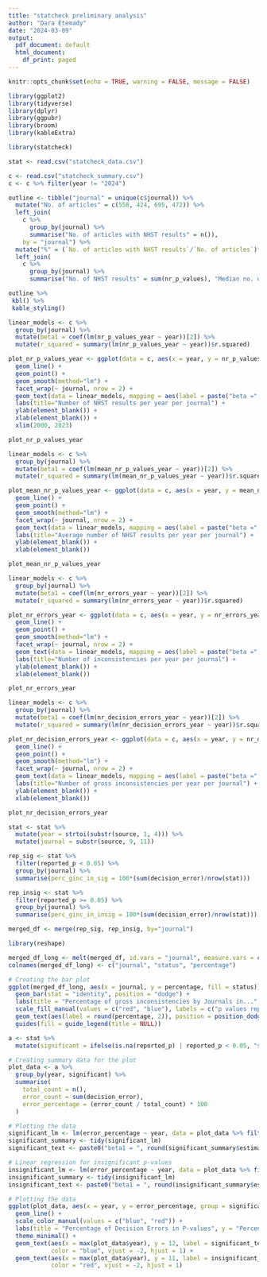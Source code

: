 ```yaml
---
title: "statcheck preliminary analysis"
author: "Dara Etemady"
date: "2024-03-09"
output:
  pdf_document: default
  html_document:
    df_print: paged
---
```


```r
knitr::opts_chunk$set(echo = TRUE, warning = FALSE, message = FALSE)
```

```r

library(ggplot2)
library(tidyverse)
library(dplyr)
library(ggpubr)
library(broom)
library(kableExtra)

```

```r
library(statcheck)

stat <- read.csv("statcheck_data.csv")

c <- read.csv("statcheck_summary.csv")
c <- c %>% filter(year != "2024")

outline <- tibble("journal" = unique(c$journal)) %>%
  mutate("No. of articles" = c(558, 424, 695, 472)) %>% 
  left_join(
    c %>%
      group_by(journal) %>%
      summarise("No. of articles with NHST results" = n()),
    by = "journal") %>%
  mutate("%" = (`No. of articles with NHST results`/`No. of articles`)*100) %>%
  left_join(
    c %>%
      group_by(journal) %>%
      summarise("No. of NHST results" = sum(nr_p_values), "Median no. of NHST results per article with NHST results" = median(nr_p_values)), by = "journal")

outline %>% 
 kbl() %>%
 kable_styling()

```

```r
linear_models <- c %>%
  group_by(journal) %>%
  mutate(beta1 = coef(lm(nr_p_values_year ~ year))[2]) %>%
  mutate(r_squared = summary(lm(nr_p_values_year ~ year))$r.squared)

plot_nr_p_values_year <- ggplot(data = c, aes(x = year, y = nr_p_values_year)) +
  geom_line() +
  geom_point() +
  geom_smooth(method="lm") +
  facet_wrap(~ journal, nrow = 2) +
  geom_text(data = linear_models, mapping = aes(label = paste("beta =", round(beta1, 2), "\n", "R-squared =", round(r_squared, 2)), x=-Inf, y=Inf, hjust = -0.1, vjust = 1, parse = TRUE)) +
  labs(title="Number of NHST results per year per journal") +
  ylab(element_blank()) +
  xlab(element_blank()) +
  xlim(2000, 2023)

plot_nr_p_values_year
```

```r
linear_models <- c %>%
  group_by(journal) %>%
  mutate(beta1 = coef(lm(mean_nr_p_values_year ~ year))[2]) %>%
  mutate(r_squared = summary(lm(mean_nr_p_values_year ~ year))$r.squared)

plot_mean_nr_p_values_year <- ggplot(data = c, aes(x = year, y = mean_nr_p_values_year)) +
  geom_line() +
  geom_point() +
  geom_smooth(method="lm") +
  facet_wrap(~ journal, nrow = 2) +
  geom_text(data = linear_models, mapping = aes(label = paste("beta =", round(beta1, 2), "\n", "R-squared =", round(r_squared, 2)), x=-Inf, y=Inf, hjust = -0.1, vjust = 1, parse = TRUE)) +
  labs(title="Average number of NHST results per year per journal") +
  ylab(element_blank()) +
  xlab(element_blank())

plot_mean_nr_p_values_year
```

```r
linear_models <- c %>%
  group_by(journal) %>%
  mutate(beta1 = coef(lm(nr_errors_year ~ year))[2]) %>%
  mutate(r_squared = summary(lm(nr_errors_year ~ year))$r.squared)

plot_nr_errors_year <- ggplot(data = c, aes(x = year, y = nr_errors_year)) +
  geom_line() +
  geom_point() +
  geom_smooth(method="lm") +
  facet_wrap(~ journal, nrow = 2) +
  geom_text(data = linear_models, mapping = aes(label = paste("beta =", round(beta1, 2), "\n", "R-squared =", round(r_squared, 2)), x=-Inf, y=Inf, hjust = -0.1, vjust = 1, parse = TRUE)) +
  labs(title="Number of inconsistencies per year per journal") +
  ylab(element_blank()) +
  xlab(element_blank())

plot_nr_errors_year
```

```r
linear_models <- c %>%
  group_by(journal) %>%
  mutate(beta1 = coef(lm(nr_decision_errors_year ~ year))[2]) %>%
  mutate(r_squared = summary(lm(nr_decision_errors_year ~ year))$r.squared)

plot_nr_decision_errors_year <- ggplot(data = c, aes(x = year, y = nr_decision_errors_year)) +
  geom_line() +
  geom_point() +
  geom_smooth(method="lm") +
  facet_wrap(~ journal, nrow = 2) +
  geom_text(data = linear_models, mapping = aes(label = paste("beta =", round(beta1, 2), "\n", "R-squared =", round(r_squared, 2)), x=-Inf, y=Inf, hjust = -0.1, vjust = 1, parse = TRUE)) +
  labs(title="Number of gross inconsistencies per year per journal") +
  ylab(element_blank()) +
  xlab(element_blank())

plot_nr_decision_errors_year
```

```r
stat <- stat %>%
  mutate(year = strtoi(substr(source, 1, 4))) %>%
  mutate(journal = substr(source, 9, 11))

rep_sig <- stat %>%
  filter(reported_p < 0.05) %>%
  group_by(journal) %>%
  summarise(perc_ginc_in_sig = 100*(sum(decision_error)/nrow(stat)))

rep_insig <- stat %>%
  filter(reported_p >= 0.05) %>%
  group_by(journal) %>%
  summarise(perc_ginc_in_insig = 100*(sum(decision_error)/nrow(stat)))

merged_df <- merge(rep_sig, rep_insig, by="journal")

library(reshape)

merged_df_long <- melt(merged_df, id.vars = "journal", measure.vars = c("perc_ginc_in_insig", "perc_ginc_in_sig"))
colnames(merged_df_long) <- c("journal", "status", "percentage")

# Creating the bar plot
ggplot(merged_df_long, aes(x = journal, y = percentage, fill = status)) +
  geom_bar(stat = "identity", position = "dodge") +
  labs(title = "Percentage of gross inconsistencies by Journals in...", y = "Percentage") +
  scale_fill_manual(values = c("red", "blue"), labels = c("p values reported as insignificant", "p values reported as significant")) +
  geom_text(aes(label = round(percentage, 2)), position = position_dodge(width = 0.9), vjust = -0.5) +
  guides(fill = guide_legend(title = NULL))
```

```r

a <- stat %>%
  mutate(significant = ifelse(is.na(reported_p) | reported_p < 0.05, "significant", "insignificant"))

# Creating summary data for the plot
plot_data <- a %>% 
  group_by(year, significant) %>% 
  summarise(
    total_count = n(),
    error_count = sum(decision_error),
    error_percentage = (error_count / total_count) * 100
  )

# Plotting the data
significant_lm <- lm(error_percentage ~ year, data = plot_data %>% filter(significant == "significant"))
significant_summary <- tidy(significant_lm)
significant_text <- paste0("beta1 = ", round(significant_summary$estimate[2], 3), ", R-squared = ", round(summary(significant_lm)$r.squared, 3))

# Linear regression for insignificant p-values
insignificant_lm <- lm(error_percentage ~ year, data = plot_data %>% filter(significant == "insignificant"))
insignificant_summary <- tidy(insignificant_lm)
insignificant_text <- paste0("beta1 = ", round(insignificant_summary$estimate[2], 3), ", R-squared = ", round(summary(insignificant_lm)$r.squared, 3))

# Plotting the data
ggplot(plot_data, aes(x = year, y = error_percentage, group = significant, color = significant)) +
  geom_line() +
  scale_color_manual(values = c("blue", "red")) +
  labs(title = "Percentage of Decision Errors in P-values", y = "Percentage of Decision Errors", x = "Year", color = "Reported as") +
  theme_minimal() +
  geom_text(aes(x = max(plot_data$year), y = 12, label = significant_text), 
            color = "blue", vjust = -2, hjust = 1) +
  geom_text(aes(x = max(plot_data$year), y = 11, label = insignificant_text), 
            color = "red", vjust = -2, hjust = 1)
```


